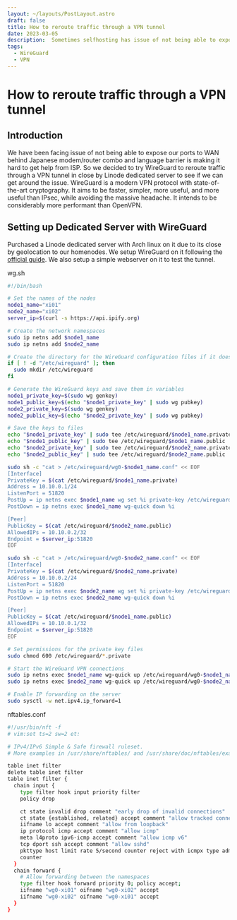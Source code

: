 ```yaml
---
layout: ~/layouts/PostLayout.astro
draft: false
title: How to reroute traffic through a VPN tunnel
date: 2023-03-05
description:  Sometimes selfhosting has issue of not being able to expose your ports to the internet behind modem or router. In this article we will learn how to reroute traffic for polkadot p2p port through a VPN tunnel using WireGuard.
tags:
  - WireGuard
  - VPN
---
```


# How to reroute traffic through a VPN tunnel

## Introduction
We have been facing issue of not being able to expose our ports to WAN behind Japanese modem/router combo and language barrier is making
it hard to get help from ISP. So we decided to try WireGuard to reroute traffic through a VPN tunnel in close by Linode dedicated server
to see if we can get around the issue. WireGuard is a modern VPN protocol with state-of-the-art cryptography. It aims to be faster, simpler,
more useful, and more useful than IPsec, while avoiding the massive headache. It intends to be considerably more performant than OpenVPN.

## Setting up Dedicated Server with WireGuard
Purchased a Linode dedicated server with Arch linux on it due to its close by geolocation to our homenodes. We setup WireGuard on it
following the [official guide](https://www.wireguard.com/install/). We also setup a simple webserver on it to test the tunnel.

wg.sh
```bash
#!/bin/bash

# Set the names of the nodes
node1_name="xi01"
node2_name="xi02"
server_ip=$(curl -s https://api.ipify.org)

# Create the network namespaces
sudo ip netns add $node1_name
sudo ip netns add $node2_name

# Create the directory for the WireGuard configuration files if it does not exist
if [ ! -d "/etc/wireguard" ]; then
  sudo mkdir /etc/wireguard
fi

# Generate the WireGuard keys and save them in variables
node1_private_key=$(sudo wg genkey)
node1_public_key=$(echo "$node1_private_key" | sudo wg pubkey)
node2_private_key=$(sudo wg genkey)
node2_public_key=$(echo "$node2_private_key" | sudo wg pubkey)

# Save the keys to files
echo "$node1_private_key" | sudo tee /etc/wireguard/$node1_name.private
echo "$node1_public_key" | sudo tee /etc/wireguard/$node1_name.public
echo "$node2_private_key" | sudo tee /etc/wireguard/$node2_name.private
echo "$node2_public_key" | sudo tee /etc/wireguard/$node2_name.public

sudo sh -c "cat > /etc/wireguard/wg0-$node1_name.conf" << EOF
[Interface]
PrivateKey = $(cat /etc/wireguard/$node1_name.private)
Address = 10.10.0.1/24
ListenPort = 51820
PostUp = ip netns exec $node1_name wg set %i private-key /etc/wireguard/$node1_name.private listen-port 51820
PostDown = ip netns exec $node1_name wg-quick down %i

[Peer]
PublicKey = $(cat /etc/wireguard/$node2_name.public)
AllowedIPs = 10.10.0.2/32
Endpoint = $server_ip:51820
EOF

sudo sh -c "cat > /etc/wireguard/wg0-$node2_name.conf" << EOF
[Interface]
PrivateKey = $(cat /etc/wireguard/$node2_name.private)
Address = 10.10.0.2/24
ListenPort = 51820
PostUp = ip netns exec $node2_name wg set %i private-key /etc/wireguard/$node2_name.private listen-port 51820
PostDown = ip netns exec $node2_name wg-quick down %i

[Peer]
PublicKey = $(cat /etc/wireguard/$node1_name.public)
AllowedIPs = 10.10.0.1/32
Endpoint = $server_ip:51820
EOF

# Set permissions for the private key files
sudo chmod 600 /etc/wireguard/*.private

# Start the WireGuard VPN connections
sudo ip netns exec $node1_name wg-quick up /etc/wireguard/wg0-$node1_name.conf
sudo ip netns exec $node2_name wg-quick up /etc/wireguard/wg0-$node2_name.conf

# Enable IP forwarding on the server
sudo sysctl -w net.ipv4.ip_forward=1
```

nftables.conf
```bash
#!/usr/bin/nft -f
# vim:set ts=2 sw=2 et:

# IPv4/IPv6 Simple & Safe firewall ruleset.
# More examples in /usr/share/nftables/ and /usr/share/doc/nftables/examples/.

table inet filter
delete table inet filter
table inet filter {
  chain input {
    type filter hook input priority filter
    policy drop

    ct state invalid drop comment "early drop of invalid connections"
    ct state {established, related} accept comment "allow tracked connections"
    iifname lo accept comment "allow from loopback"
    ip protocol icmp accept comment "allow icmp"
    meta l4proto ipv6-icmp accept comment "allow icmp v6"
    tcp dport ssh accept comment "allow sshd"
    pkttype host limit rate 5/second counter reject with icmpx type admin-prohibited
    counter
  }
  chain forward {
    # Allow forwarding between the namespaces
    type filter hook forward priority 0; policy accept;
    iifname "wg0-xi01" oifname "wg0-xi02" accept
    iifname "wg0-xi02" oifname "wg0-xi01" accept
  }
}
```

